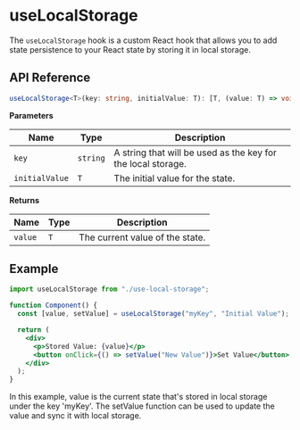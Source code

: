 # useLocalStorage

The `useLocalStorage` hook is a custom React hook that allows you to add state persistence to your React state by storing it in local storage.

## API Reference

```typescript
useLocalStorage<T>(key: string, initialValue: T): [T, (value: T) => void]
```

**Parameters**

| Name           | Type     | Description                                                  |
| -------------- | -------- | ------------------------------------------------------------ |
| `key`          | `string` | A string that will be used as the key for the local storage. |
| `initialValue` | `T`      | The initial value for the state.                             |

**Returns**

| Name    | Type | Description                     |
| ------- | ---- | ------------------------------- |
| `value` | `T`  | The current value of the state. |

## Example

```jsx copy
import useLocalStorage from "./use-local-storage";

function Component() {
  const [value, setValue] = useLocalStorage("myKey", "Initial Value");

  return (
    <div>
      <p>Stored Value: {value}</p>
      <button onClick={() => setValue("New Value")}>Set Value</button>
    </div>
  );
}
```

In this example, value is the current state that's stored in local storage under the key 'myKey'. The setValue function can be used to update the value and sync it with local storage.

